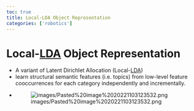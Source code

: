 ```yaml
---
toc: true
title: Local-LDA Object Representation
categories: ['robotics']
---
```


# Local-[LDA](LDA.qmd) Object Representation
- A variant of Latent Dirichlet Allocation (Local-[LDA](LDA.qmd))
- learn structural semantic features (i.e. topics) from low-level feature cooccurrences for each category independently and incrementally.
- ![images/Pasted%20image%2020221103123532.png](images/Pasted%20image%2020221103123532.png)



